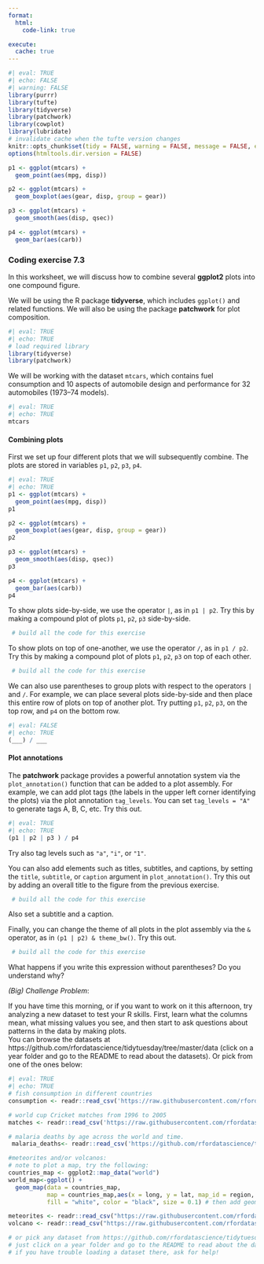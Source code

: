 ```yaml
---
format:
  html:
    code-link: true

execute:
  cache: true
---
```



```r
#| eval: TRUE
#| echo: FALSE
#| warning: FALSE
library(purrr)
library(tufte)
library(tidyverse)
library(patchwork)
library(cowplot)
library(lubridate)
# invalidate cache when the tufte version changes
knitr::opts_chunk$set(tidy = FALSE, warning = FALSE, message = FALSE, eval = FALSE,  echo=TRUE, comment = "", cache.extra = packageVersion('tufte'))
options(htmltools.dir.version = FALSE)

p1 <- ggplot(mtcars) + 
  geom_point(aes(mpg, disp))

p2 <- ggplot(mtcars) + 
  geom_boxplot(aes(gear, disp, group = gear))

p3 <- ggplot(mtcars) + 
  geom_smooth(aes(disp, qsec))

p4 <- ggplot(mtcars) + 
  geom_bar(aes(carb))
```

### Coding exercise 7.3

In this worksheet, we will discuss how to combine several **ggplot2** plots into one compound figure.

We will be using the R package **tidyverse**, which includes `ggplot()` and related functions. We will also be using the package **patchwork** for plot composition.

```r
#| eval: TRUE
#| echo: TRUE
# load required library
library(tidyverse)
library(patchwork)
```

We will be working with the dataset `mtcars`, which contains fuel consumption and 10 aspects of automobile design and performance for 32 automobiles (1973–74 models).

```r
#| eval: TRUE
#| echo: TRUE
mtcars
```
#### Combining plots

First we set up four different plots that we will subsequently combine. The plots are stored in variables `p1`, `p2`, `p3`, `p4`.

```r
#| eval: TRUE
#| echo: TRUE
p1 <- ggplot(mtcars) + 
  geom_point(aes(mpg, disp))
p1  

p2 <- ggplot(mtcars) + 
  geom_boxplot(aes(gear, disp, group = gear))
p2

p3 <- ggplot(mtcars) + 
  geom_smooth(aes(disp, qsec))
p3

p4 <- ggplot(mtcars) + 
  geom_bar(aes(carb))
p4
```


To show plots side-by-side, we use the operator `|`, as in `p1 | p2`. Try this by making a compound plot of plots `p1`, `p2`, `p3` side-by-side.

```r
 # build all the code for this exercise
```


To show plots on top of one-another, we use the operator `/`, as in `p1 / p2`. Try this by making a compound plot of plots `p1`, `p2`, `p3` on top of each other.

```r
 # build all the code for this exercise
```


We can also use parentheses to group plots with respect to the operators `|` and `/`. For example, we can place several plots side-by-side and then place this entire row of plots on top of another plot. Try putting `p1`, `p2`, `p3`, on the top row, and `p4` on the bottom row.

```r
#| eval: FALSE
#| echo: TRUE
(___) / ___
```

#### Plot annotations

The **patchwork** package provides a powerful annotation system via the `plot_annotation()` function that can be added to a plot assembly. For example, we can add plot tags (the labels in the upper left corner identifying the plots) via the plot annotation `tag_levels`. You can set `tag_levels = "A"` to generate tags A, B, C, etc. Try this out.

```r
#| eval: TRUE
#| echo: TRUE
(p1 | p2 | p3 ) / p4
```

Try also tag levels such as `"a"`, `"i"`, or `"1"`.

You can also add elements such as titles, subtitles, and captions, by setting the `title`, `subtitle`, or `caption` argument in `plot_annotation()`. Try this out by adding an overall title to the figure from the previous exercise.

```r
 # build all the code for this exercise
```


Also set a subtitle and a caption.

Finally, you can change the theme of all plots in the plot assembly via the `&` operator, as in `(p1 | p2) & theme_bw()`. Try this out.

```r
 # build all the code for this exercise
```

What happens if you write this expression without parentheses? Do you understand why?


*(Big) Challenge Problem*:

If you have time this morning, or if you want to work on it this afternoon, try analyzing a new dataset to test your R skills. First, learn what the columns mean, what missing values you see, and then start to ask questions about patterns in the data by making plots.   
You can browse the datasets at https://github.com/rfordatascience/tidytuesday/tree/master/data (click on a year folder and go to the README to read about the datasets). Or pick from one of the ones below:

```r
#| eval: TRUE
#| echo: TRUE
# fish consumption in different countries 
consumption <- readr::read_csv('https://raw.githubusercontent.com/rfordatascience/tidytuesday/master/data/2021/2021-10-12/fish-and-seafood-consumption-per-capita.csv')

# world cup Cricket matches from 1996 to 2005
matches <- readr::read_csv('https://raw.githubusercontent.com/rfordatascience/tidytuesday/master/data/2021/2021-11-30/matches.csv')

# malaria deaths by age across the world and time. 
 malaria_deaths<- readr::read_csv('https://github.com/rfordatascience/tidytuesday/blob/master/data/2018/2018-11-13/malaria_deaths_age.csv')

#meteorites and/or volcanos:
# note to plot a map, try the following:
countries_map <- ggplot2::map_data("world")
world_map<-ggplot() + 
  geom_map(data = countries_map, 
           map = countries_map,aes(x = long, y = lat, map_id = region, group = group),
           fill = "white", color = "black", size = 0.1) # then add geom_point() to this map to add lat/long points

meteorites <- readr::read_csv("https://raw.githubusercontent.com/rfordatascience/tidytuesday/master/data/2019/2019-06-11/meteorites.csv")
volcano <- readr::read_csv("https://raw.githubusercontent.com/rfordatascience/tidytuesday/master/data/2020/2020-05-12/volcano.csv")

# or pick any dataset from https://github.com/rfordatascience/tidytuesday/tree/master/data , 
# just click on a year folder and go to the README to read about the datasets
# if you have trouble loading a dataset there, ask for help!
```